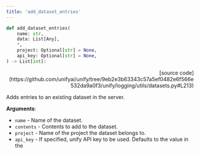 ```yaml
---
title: 'add_dataset_entries'
---
```


```python
def add_dataset_entries(
    name: str,
    data: List[Any],
    *,
    project: Optional[str] = None,
    api_key: Optional[str] = None,
) -> List[int]:
```

<p align="right">[source code](https://github.com/unifyai/unify/tree/9eb2e3b63343c57a5ef0482e6f566e532da9a0f3/unify/logging/utils/datasets.py#L213)</p>

Adds entries to an existing dataset in the server.

**Arguments**:

- `name` - Name of the dataset.
- `contents` - Contents to add to the dataset.
- `project` - Name of the project the dataset belongs to.
- `api_key` - If specified, unify API key to be used. Defaults to the value in the